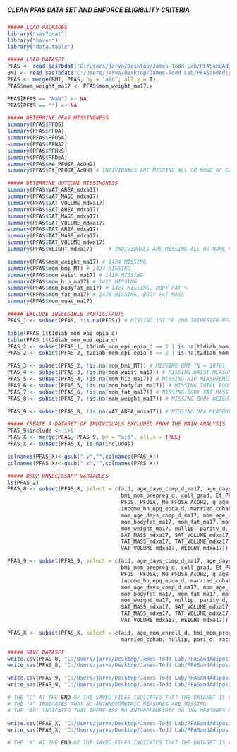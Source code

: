 #####                                                        #####
##### CLEAN PFAS DATA SET AND ENFORCE ELIGIBILITY CRITERIA #####
#####                                                        #####

```r
##### LOAD PACKAGES
library("sas7bdat")
library("haven")
library("data.table")

```

```r
##### LOAD DATASET
PFAS <- read.sas7bdat("C:/Users/jarva/Desktop/James-Todd Lab/PFASandAdiposity/Data/ja_062922.sas7bdat")
BMI <- read.sas7bdat("C:/Users/jarva/Desktop/James-Todd Lab/PFASandAdiposity/Data/ja_071022.sas7bdat")
PFAS <- merge(BMI, PFAS, by = "aid", all.y = T)
PFAS$mom_weight_ma17 <- PFAS$mom_weight_ma17.x 

PFAS[PFAS == "NaN"] <- NA
PFAS[PFAS == ""] <- NA

```

```r
##### DETERMINE PFAS MISSINGNESS
summary(PFAS$PFOS)
summary(PFAS$PFOA)
summary(PFAS$PFOSA)
summary(PFAS$PFNA2)
summary(PFAS$PFHxS)
summary(PFAS$PFDeA)
summary(PFAS$Me_PFOSA_AcOH2)
summary(PFAS$Et_PFOSA_AcOH) # INDIVIDUALS ARE MISSING ALL OR NONE OF EACH PFAS (N = 483)

##### DETERMINE OUTCOME MISSINGNESS
summary(PFAS$VAT_AREA_mdxa17)
summary(PFAS$VAT_MASS_mdxa17)
summary(PFAS$VAT_VOLUME_mdxa17)
summary(PFAS$SAT_AREA_mdxa17)
summary(PFAS$SAT_MASS_mdxa17)
summary(PFAS$SAT_VOLUME_mdxa17)
summary(PFAS$TAT_AREA_mdxa17)
summary(PFAS$TAT_MASS_mdxa17)
summary(PFAS$TAT_VOLUME_mdxa17) 
summary(PFAS$WEIGHT_mdxa17)     # INDIVIDUALS ARE MISSING ALL OR NONE OF EACH DXA MEASURE (N = 1577)

summary(PFAS$mom_weight_ma17) # 1424 MISSING
summary(PFAS$mom_bmi_MT) # 1424 MISSING
summary(PFAS$mom_waist_ma17) # 1419 MISSING
summary(PFAS$mom_hip_ma17) # 1420 MISSING
summary(PFAS$mom_bodyfat_ma17) # 1427 MISSING, BODY FAT %
summary(PFAS$mom_fat_ma17) # 1428 MISSING, BODY FAT MASS
summary(PFAS$mom_muac_ma17)

```

```r
##### EXCLUDE INELEGIBLE PARTICIPANTS
PFAS_1 <- subset(PFAS, !is.na(PFOS)) # MISSING 1ST OR 2ND TRIMESTER PFAS DATA (I.E., 22 WEEKS GESTATION)

table(PFAS_1$t1diab_mom_epi_epia_d)
table(PFAS_1$t2diab_mom_epi_epia_d)
PFAS_2 <- subset(PFAS_1, t1diab_mom_epi_epia_d == 2 | is.na(t1diab_mom_epi_epia_d)) # HISTORY OF T1 DIABETES
PFAS_2 <- subset(PFAS_2, t2diab_mom_epi_epia_d == 2 | is.na(t2diab_mom_epi_epia_d)) # HISTORY OF T2 DIABETES

PFAS_3 <- subset(PFAS_2, !is.na(mom_bmi_MT)) # MISSING BMI (N = 1076)
PFAS_4 <- subset(PFAS_3, !is.na(mom_waist_ma17)) # MISSING WAIST MEASUREMENT (N = 0)
PFAS_5 <- subset(PFAS_4, !is.na(mom_hip_ma17)) # MISSING HIP MEASUREMENT (N = 1)
PFAS_6 <- subset(PFAS_5, !is.na(mom_bodyfat_ma17)) # MISSING TOTAL BODY FAT % (N = 3)
PFAS_7 <- subset(PFAS_6, !is.na(mom_fat_ma17)) # MISSING BODY FAT MASS (N = 1)
PFAS_8 <- subset(PFAS_7, !is.na(mom_weight_ma17)) # MISSING BODY WEIGHT (N = 1)

PFAS_9 <- subset(PFAS_8, !is.na(VAT_AREA_mdxa17)) # MISSING DXA MEASURES (N = 121)

```

```r
##### CREATE A DATASET OF INDIVIDUALS EXCLUDED FROM THE MAIN ANALYSIS
PFAS_9$include <- 1+0
PFAS_X <- merge(PFAS, PFAS_9, by = "aid", all.x = TRUE)
PFAS_X <- subset(PFAS_X, is.na(include))

colnames(PFAS_X)<-gsub(".y","",colnames(PFAS_X))
colnames(PFAS_X)<-gsub(".x","",colnames(PFAS_X))

```


```r
##### DROP UNNECESSARY VARIABLES
ls(PFAS_2)
PFAS_8 <- subset(PFAS_8, select = c(aid, age_days_comp_d_ma17, age_days_mdxa17, age_mom_enroll_d, 
                                    bmi_mom_prepreg_d, coll_grad, Et_PFOSA_AcOH, PFDeA, PFHxS, PFNA2, PFOA, 
                                    PFOS, PFOSA, Me_PFOSA_AcOH2, g_age_days_COLL_D_BLD1, gt70k, 
                                    income_hh_epq_epqa_d, married_cohab, mom_muac_ma17,
                                    mom_age_days_comp_d_ma17, mom_age_days_mdxa17, mom_bmi_MT,
                                    mom_bodyfat_ma17, mom_fat_ma17, mom_hip_ma17, mom_waist_ma17,
                                    mom_weight_ma17, nullip, parity_d, race2_mom_epi_epia_d, SAT_AREA_mdxa17, 
                                    SAT_MASS_mdxa17, SAT_VOLUME_mdxa17, smokpreg_final_d, TAT_AREA_mdxa17,
                                    TAT_MASS_mdxa17, TAT_VOLUME_mdxa17, VAT_AREA_mdxa17, VAT_MASS_mdxa17,
                                    VAT_VOLUME_mdxa17, WEIGHT_mdxa17))

PFAS_9 <- subset(PFAS_9, select = c(aid, age_days_comp_d_ma17, age_days_mdxa17, age_mom_enroll_d, 
                                    bmi_mom_prepreg_d, coll_grad, Et_PFOSA_AcOH, PFDeA, PFHxS, PFNA2, PFOA, 
                                    PFOS, PFOSA, Me_PFOSA_AcOH2, g_age_days_COLL_D_BLD1, gt70k, 
                                    income_hh_epq_epqa_d, married_cohab, mom_muac_ma17,
                                    mom_age_days_comp_d_ma17, mom_age_days_mdxa17, mom_bmi_MT,
                                    mom_bodyfat_ma17, mom_fat_ma17, mom_hip_ma17, mom_waist_ma17,
                                    mom_weight_ma17, nullip, parity_d, race2_mom_epi_epia_d, SAT_AREA_mdxa17, 
                                    SAT_MASS_mdxa17, SAT_VOLUME_mdxa17, smokpreg_final_d, TAT_AREA_mdxa17,
                                    TAT_MASS_mdxa17, TAT_VOLUME_mdxa17, VAT_AREA_mdxa17, VAT_MASS_mdxa17,
                                    VAT_VOLUME_mdxa17, WEIGHT_mdxa17))

PFAS_X <- subset(PFAS_X, select = c(aid, age_mom_enroll_d, bmi_mom_prepreg_d, coll_grad, gt70k, 
                                    married_cohab, nullip, pari_d, race2_mom_epi_epia_d, smokpreg_final_d))

##### SAVE DATASET
write.csv(PFAS_8, "C:/Users/jarva/Desktop/James-Todd Lab/PFASandAdiposity/Data/PFAS_A_C.csv", row.names = T)
write_sas(PFAS_8, "C:/Users/jarva/Desktop/James-Todd Lab/PFASandAdiposity/Data/PFAS_A_C.sas7bdat")

write.csv(PFAS_9, "C:/Users/jarva/Desktop/James-Todd Lab/PFASandAdiposity/Data/PFAS_AD_C.csv", row.names = T)
write_sas(PFAS_9, "C:/Users/jarva/Desktop/James-Todd Lab/PFASandAdiposity/Data/PFAS_AD_C.sas7bdat")

# THE "C" AT THE END OF THE SAVED FILES INDICATES THAT THE DATASET IS CLEAN
# THE "A" INDICATES THAT NO ANTHROPOMETRIC MEASURES ARE MISSING
# THE "AD" INDICATES THAT THERE ARE NO ANTHROPOMETRIC OR DXA MEASURES MISSING

write.csv(PFAS_X, "C:/Users/jarva/Desktop/James-Todd Lab/PFASandAdiposity/Data/PFAS_X.csv", row.names = T)
write_sas(PFAS_X, "C:/Users/jarva/Desktop/James-Todd Lab/PFASandAdiposity/Data/PFAS_X.sas7bdat")

# THE "X" AT THE END OF THE SAVED FILES INDICATES THAT THE DATASET IS COMPOSED OF EXCLUDED INDIVIDUALS

```
